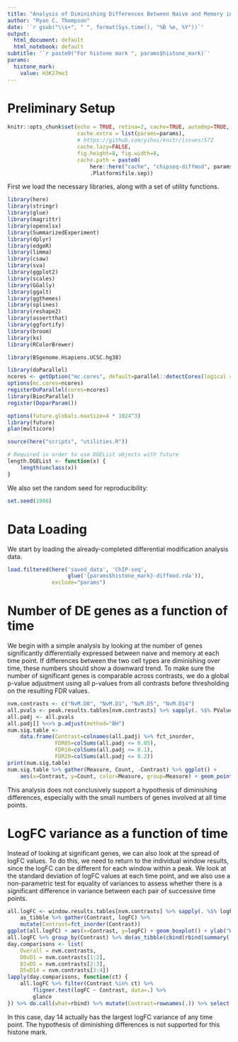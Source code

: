 ```yaml
---
title: "Analysis of Diminishing Differences Between Naive and Memory in CD4 ChIP-Seq dataset"
author: "Ryan C. Thompson"
date: '`r gsub("\\s+", " ", format(Sys.time(), "%B %e, %Y"))`'
output:
  html_document: default
  html_notebook: default
subtitle: '`r paste0("For histone mark ", params$histone_mark)`'
params:
  histone_mark:
    value: H3K27me3
---
```


# Preliminary Setup

```r
knitr::opts_chunk$set(echo = TRUE, retina=2, cache=TRUE, autodep=TRUE,
                      cache.extra = list(params=params),
                      # https://github.com/yihui/knitr/issues/572
                      cache.lazy=FALSE,
                      fig.height=8, fig.width=8,
                      cache.path = paste0(
                          here::here("cache", "chipseq-diffmod", params$histone_mark),
                          .Platform$file.sep))
```

First we load the necessary libraries, along with a set of utility functions.

```r
library(here)
library(stringr)
library(glue)
library(magrittr)
library(openxlsx)
library(SummarizedExperiment)
library(dplyr)
library(edgeR)
library(limma)
library(csaw)
library(sva)
library(ggplot2)
library(scales)
library(GGally)
library(ggalt)
library(ggthemes)
library(splines)
library(reshape2)
library(assertthat)
library(ggfortify)
library(broom)
library(ks)
library(RColorBrewer)

library(BSgenome.Hsapiens.UCSC.hg38)

library(doParallel)
ncores <- getOption("mc.cores", default=parallel::detectCores(logical = FALSE))
options(mc.cores=ncores)
registerDoParallel(cores=ncores)
library(BiocParallel)
register(DoparParam())

options(future.globals.maxSize=4 * 1024^3)
library(future)
plan(multicore)

source(here("scripts", "utilities.R"))

# Required in order to use DGEList objects with future
length.DGEList <- function(x) {
    length(unclass(x))
}
```

We also set the random seed for reproducibility:

```r
set.seed(1986)
```

# Data Loading 

We start by loading the already-completed differential modification analysis data.

```r
load.filtered(here('saved_data', 'ChIP-seq',
                   glue('{params$histone_mark}-diffmod.rda')),
              exclude="params")
```

# Number of DE genes as a function of time

We begin with a simple analysis by looking at the number of genes significantly differentially expressed between naive and memory at each time point. If differences between the two cell types are diminishing over time, these numbers should show a downward trend. To make sure the number of significant genes is comparable across contrasts, we do a global p-value adjustment using all p-values from all contrasts before thresholding on the resulting FDR values.

```r
nvm.contrasts <- c("NvM.D0", "NvM.D1", "NvM.D5", "NvM.D14")
all.pvals <- peak.results.tables[nvm.contrasts] %>% sapply(. %$% PValue)
all.padj <- all.pvals
all.padj[] %<>% p.adjust(method="BH")
num.sig.table <-
    data.frame(Contrast=colnames(all.padj) %>% fct_inorder,
               FDR05=colSums(all.padj <= 0.05),
               FDR10=colSums(all.padj <= 0.1),
               FDR20=colSums(all.padj <= 0.2))
print(num.sig.table)
num.sig.table %>% gather(Measure, Count, -Contrast) %>% ggplot() + 
    aes(x=Contrast, y=Count, color=Measure, group=Measure) + geom_point() + geom_line()
```

This analysis does not conclusively support a hypothesis of diminishing differences, especially with the small numbers of genes involved at all time points.

# LogFC variance as a function of time

Instead of looking at significant genes, we can also look at the spread of logFC values. To do this, we need to return to the individual window results, since the logFC can be different for each window within a peak. We look at the standard deviation of logFC values at each time point, and we also use a non-parametric test for equality of variances to assess whether there is a significant difference in variance between each pair of successive time points.

```r
all.logFC <- window.results.tables[nvm.contrasts] %>% sapply(. %$% logFC) %>%
    as_tibble %>% gather(Contrast, logFC) %>%
    mutate(Contrast=fct_inorder(Contrast))
ggplot(all.logFC) + aes(x=Contrast, y=logFC) + geom_boxplot() + ylab("Window logFC")
all.logFC %>% group_by(Contrast) %>% do(as_tibble(cbind(rbind(summary(.$logFC)), `Std. Dev.`=sd(.$logFC))))
day.comparisons <- list(
    Overall = nvm.contrasts,
    D0vD1 = nvm.contrasts[1:2],
    D1vD5 = nvm.contrasts[2:3],
    D5vD14 = nvm.contrasts[3:4])
lapply(day.comparisons, function(ct) {
    all.logFC %>% filter(Contrast %in% ct) %>%
        fligner.test(logFC ~ Contrast, data=.) %>%
        glance
}) %>% do.call(what=rbind) %>% mutate(Contrast=rownames(.)) %>% select(Contrast, everything())
```

In this case, day 14 actually has the largest logFC variance of any time point. The hypothesis of diminishing differences is not supported for this histone mark.
